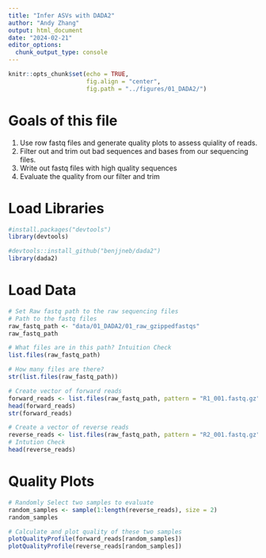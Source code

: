 ```yaml
---
title: "Infer ASVs with DADA2"
author: "Andy Zhang"
output: html_document
date: "2024-02-21"
editor_options: 
  chunk_output_type: console
---
```


```r
knitr::opts_chunk$set(echo = TRUE,
                      fig.align = "center",
                      fig.path = "../figures/01_DADA2/")
```

# Goals of this file

1. Use row fastq files and generate quality plots to assess quiality of reads.
2. Filter out and trim out bad sequences and bases from our sequencing files.
3. Write out fastq files with high quality sequences
4. Evaluate the quality from our filter and trim

# Load Libraries
```r
#install.packages("devtools")
library(devtools)

#devtools::install_github("benjjneb/dada2")
library(dada2)
```

# Load Data

```r
# Set Raw fastq path to the raw sequencing files
# Path to the fastq files
raw_fastq_path <- "data/01_DADA2/01_raw_gzippedfastqs"
raw_fastq_path

# What files are in this path? Intuition Check
list.files(raw_fastq_path)

# How many files are there?
str(list.files(raw_fastq_path))

# Create vector of forward reads
forward_reads <- list.files(raw_fastq_path, pattern = "R1_001.fastq.gz", full.names = TRUE)
head(forward_reads)
str(forward_reads)

# Create a vector of reverse reads
reverse_reads <- list.files(raw_fastq_path, pattern = "R2_001.fastq.gz", full.names = TRUE)
# Intution Check
head(reverse_reads)
```

# Quality Plots

```r
# Randomly Select two samples to evaluate
random_samples <- sample(1:length(reverse_reads), size = 2)
random_samples

# Calculate and plot quality of these two samples
plotQualityProfile(forward_reads[random_samples])
plotQualityProfile(reverse_reads[random_samples])

```
